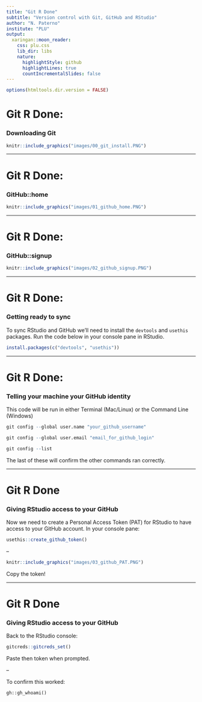 ```yaml
---
title: "Git R Done"
subtitle: "Version control with Git, GitHub and RStudio"
author: "N. Paterno"
institute: "PLU"
output:
  xaringan::moon_reader:
    css: plu.css
    lib_dir: libs
    nature:
      highlightStyle: github
      highlightLines: true
      countIncrementalSlides: false
---
```


```r
options(htmltools.dir.version = FALSE)
```

# Git R Done:

### Downloading Git

```r
knitr::include_graphics("images/00_git_install.PNG")
```

---

# Git R Done: 

### GitHub::home

```r
knitr::include_graphics("images/01_github_home.PNG")
```

---

# Git R Done: 

### GitHub::signup

```r
knitr::include_graphics("images/02_github_signup.PNG")
```

---

# Git R Done: 

### Getting ready to sync

To sync RStudio and GitHub we'll need to install the `devtools` and `usethis` packages. Run the code below in your console pane in RStudio. 

```r
install.packages(c("devtools", "usethis"))
```

---

# Git R Done: 

### Telling your machine your GitHub identity

This code will be run in either Terminal (Mac/Linux) or the Command Line (Windows)

```r
git config --global user.name "your_github_username"

git config --global user.email "email_for_github_login"

git config --list
```

The last of these will confirm the other commands ran correctly.

---

# Git R Done

### Giving RStudio access to your GitHub

Now we need to create a Personal Access Token (PAT) for RStudio to have access to your GitHub account. In your console pane:

```r
usethis::create_github_token()
```

--

```r
knitr::include_graphics("images/03_github_PAT.PNG")
```

Copy the token!

---

# Git R Done

### Giving RStudio access to your GitHub

Back to the RStudio console:

```r
gitcreds::gitcreds_set()
```

Paste then token when prompted.

--

To confirm this worked:

```reval
gh::gh_whoami()
```


